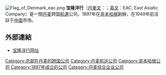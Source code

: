 [[File:Flag_of_Denmark_eac.png|thumb]]
'''宝隆洋行'''（[[丹麥文|丹麥文]]：{{lang|da|ØK, Østasiatisk Kompagni}}；[[英文|英文]]：EAC, East Asiatic Company）是一間[[丹麦|丹麦]]跨国[[航運|航運]]公司，1897年在[[哥本哈根|哥本哈根]]創辦，在1949年前活跃于[[中国|中国]]市场。

==外部連結==
* [https://web.archive.org/web/20150205044140/http://www.eac.dk/ 宝隆洋行网址]

[[Category:总部在丹麦的跨国公司|Category:总部在丹麦的跨国公司]]
[[Category:丹麦航运公司|Category:丹麦航运公司]]
[[Category:哥本哈根公司|Category:哥本哈根公司]]
[[Category:1897年成立的公司|Category:1897年成立的公司]]
[[Category:丹麦综合企业公司|Category:丹麦综合企业公司]]